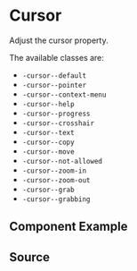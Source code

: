 

# Cursor

Adjust the cursor property.

The available classes are:

-   `-cursor--default`
-   `-cursor--pointer`
-   `-cursor--context-menu`
-   `-cursor--help`
-   `-cursor--progress`
-   `-cursor--crosshair`
-   `-cursor--text`
-   `-cursor--copy`
-   `-cursor--move`
-   `-cursor--not-allowed`
-   `-cursor--zoom-in`
-   `-cursor--zoom-out`
-   `-cursor--grab`
-   `-cursor--grabbing`

## Component Example

<Canvas of={CursorStories.Default} />

## Source

<Source of={CursorStories.Default} />
